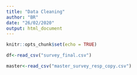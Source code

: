 ```yaml
---
title: "Data Cleaning"
author: "BR"
date: "26/02/2020"
output: html_document
---
```


```r
knitr::opts_chunk$set(echo = TRUE)

```

```r
df<-read_csv("survey_final.csv")

master<-read_csv("master_survey_resp_copy.csv")
```



